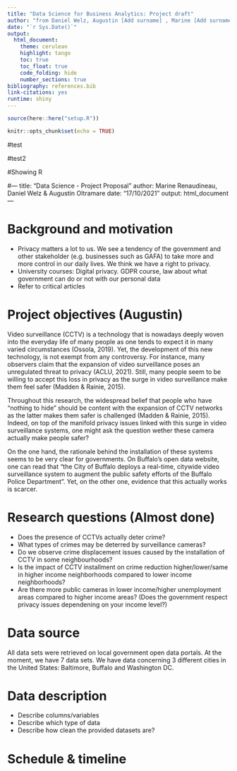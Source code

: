 ```yaml
---
title: "Data Science for Business Analytics: Project draft"
author: "from Daniel Welz, Augustin [Add surname] , Marine [Add surname] "
date: "`r Sys.Date()`"
output:
  html_document:
    theme: cerulean
    highlight: tango
    toc: true
    toc_float: true
    code_folding: hide
    number_sections: true
bibliography: references.bib
link-citations: yes
runtime: shiny
---
```


```r
source(here::here("setup.R"))
```

```r
knitr::opts_chunk$set(echo = TRUE)
```


#test

#test2

#Showing R 

#---
title: "Data Science - Project Proposal"
author: Marine Renaudineau, Daniel Welz & Augustin Oltramare
date: "17/10/2021"
output: html_document
---

# Background and motivation

- Privacy matters a lot to us. We see a  tendency of the government and other stakeholder (e.g. businesses such as GAFA) to take more and more control in our daily lives. We think we have a right to privacy. 
- University courses: Digital privacy. GDPR course, law about what government can do or not with our personal data
- Refer to critical articles


# Project objectives (Augustin)

Video surveillance (CCTV) is a technology that is nowadays deeply woven into the everyday life of many people as one tends to expect it in many varied circumstances (Ossola, 2019). Yet, the development of this new technology, is not exempt from any controversy. For instance, many observers claim that the expansion of video surveillance poses an unregulated threat to privacy (ACLU, 2021). Still, many people seem to be willing to accept this loss in privacy as the surge in video surveillance make them feel safer (Madden & Rainie, 2015).

Throughout this research, the widespread belief that people who have “nothing to hide" should be content with the expansion of CCTV networks as the latter makes them safer is challenged (Madden & Rainie, 2015). Indeed, on top of the manifold privacy issues linked with this surge in video surveillance systems, one might ask the question wether these camera actually make people safer?

On the one hand, the rationale behind the installation of these systems seems to be very clear for governments. On Buffalo’s open data website, one can read that “the City of Buffalo deploys a real-time, citywide video surveillance system to augment the public safety efforts of the Buffalo Police Department”. Yet, on the other one, evidence that this actually works is scarcer.


# Research questions (Almost done)

- Does the presence of CCTVs actually deter crime?
- What types of crimes may be deterred by surveillance cameras?
- Do we observe crime displacement issues caused by the installation of CCTV in some neighbourhoods?
- Is the impact of CCTV installment on crime reduction higher/lower/same in higher income neighborhoods compared to lower income neighborhoods?
- Are there more public cameras in lower income/higher unemployment areas compared to higher income areas? (Does the government respect privacy issues dependening on your income level?)

# Data source 

All data sets were retrieved on local government open data portals. At the moment, we have 7 data sets. We have data concerning 3 different cities in the United States: Baltimore, Buffalo and Washington DC.

# Data description

- Describe columns/variables
- Describe which type of data
- Describe how clean the provided datasets are?


# Schedule & timeline



